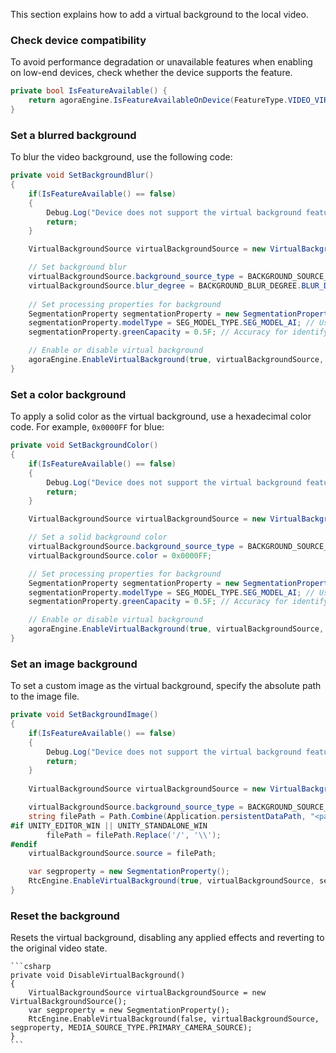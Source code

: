 
<PlatformWrapper platform="unity">

This section explains how to add a virtual background to the local video.

### Check device compatibility

To avoid performance degradation or unavailable features when enabling <Vg k= "RTEE_VB"/> on low-end devices, check whether the device supports the feature.

```csharp
private bool IsFeatureAvailable() {
    return agoraEngine.IsFeatureAvailableOnDevice(FeatureType.VIDEO_VIRTUAL_BACKGROUND);
}    
```

### Set a blurred background

To blur the video background, use the following code:

```csharp
private void SetBackgroundBlur()
{
    if(IsFeatureAvailable() == false)
    {
        Debug.Log("Device does not support the virtual background feature");
        return;
    }

    VirtualBackgroundSource virtualBackgroundSource = new VirtualBackgroundSource();

    // Set background blur
    virtualBackgroundSource.background_source_type = BACKGROUND_SOURCE_TYPE.BACKGROUND_BLUR;
    virtualBackgroundSource.blur_degree = BACKGROUND_BLUR_DEGREE.BLUR_DEGREE_HIGH;
    
    // Set processing properties for background
    SegmentationProperty segmentationProperty = new SegmentationProperty();
    segmentationProperty.modelType = SEG_MODEL_TYPE.SEG_MODEL_AI; // Use SEG_MODEL_GREEN if you have a green background
    segmentationProperty.greenCapacity = 0.5F; // Accuracy for identifying green colors (range 0-1)

    // Enable or disable virtual background
    agoraEngine.EnableVirtualBackground(true, virtualBackgroundSource, segmentationProperty, MEDIA_SOURCE_TYPE.PRIMARY_CAMERA_SOURCE);
}
```

### Set a color background

To apply a solid color as the virtual background, use a hexadecimal color code. For example, `0x0000FF` for blue:

```csharp
private void SetBackgroundColor()
{
    if(IsFeatureAvailable() == false)
    {
        Debug.Log("Device does not support the virtual background feature");
        return;
    }

    VirtualBackgroundSource virtualBackgroundSource = new VirtualBackgroundSource();

    // Set a solid background color
    virtualBackgroundSource.background_source_type = BACKGROUND_SOURCE_TYPE.BACKGROUND_COLOR;
    virtualBackgroundSource.color = 0x0000FF;

    // Set processing properties for background
    SegmentationProperty segmentationProperty = new SegmentationProperty();
    segmentationProperty.modelType = SEG_MODEL_TYPE.SEG_MODEL_AI; // Use SEG_MODEL_GREEN if you have a green background
    segmentationProperty.greenCapacity = 0.5F; // Accuracy for identifying green colors (range 0-1)

    // Enable or disable virtual background
    agoraEngine.EnableVirtualBackground(true, virtualBackgroundSource, segmentationProperty, MEDIA_SOURCE_TYPE.PRIMARY_CAMERA_SOURCE);
}
```

### Set an image background

To set a custom image as the virtual background, specify the absolute path to the image file.

```csharp
private void SetBackgroundImage()
{
    if(IsFeatureAvailable() == false)
    {
        Debug.Log("Device does not support the virtual background feature");
        return;
    }
    
    VirtualBackgroundSource virtualBackgroundSource = new VirtualBackgroundSource();

    virtualBackgroundSource.background_source_type = BACKGROUND_SOURCE_TYPE.BACKGROUND_IMG;
    string filePath = Path.Combine(Application.persistentDataPath, "<path-of-the-file>.png");
#if UNITY_EDITOR_WIN || UNITY_STANDALONE_WIN
        filePath = filePath.Replace('/', '\\');   
#endif
    virtualBackgroundSource.source = filePath;

    var segproperty = new SegmentationProperty();
    RtcEngine.EnableVirtualBackground(true, virtualBackgroundSource, segproperty, MEDIA_SOURCE_TYPE.PRIMARY_CAMERA_SOURCE);
}
```

### Reset the background

Resets the virtual background, disabling any applied effects and reverting to the original video state.

    ```csharp
    private void DisableVirtualBackground()
    {
        VirtualBackgroundSource virtualBackgroundSource = new VirtualBackgroundSource();
        var segproperty = new SegmentationProperty();
        RtcEngine.EnableVirtualBackground(false, virtualBackgroundSource, segproperty, MEDIA_SOURCE_TYPE.PRIMARY_CAMERA_SOURCE);
    }
    ```
</PlatformWrapper>
